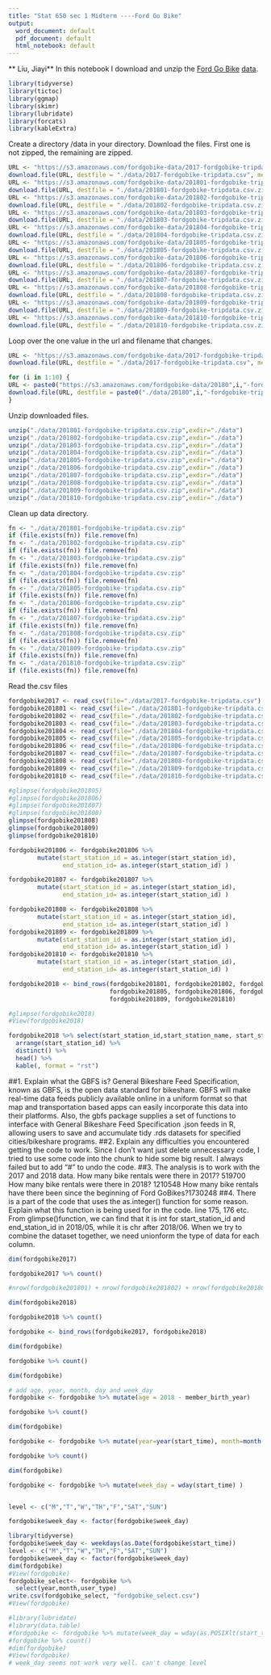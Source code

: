 ---
title: "Stat 650 sec 1 Midterm ----Ford Go Bike"
output:
  word_document: default
  pdf_document: default
  html_notebook: default
---
** Liu, Jiayi**
In this notebook I download and unzip the [Ford Go Bike](https://www.fordgobike.com/) [data](https://www.fordgobike.com/system-data). 

```{r warning=FALSE}
library(tidyverse)
library(tictoc)
library(ggmap)
library(skimr)
library(lubridate)
library(forcats)
library(kableExtra)
```


Create a directory /data in your directory.  Download the files.  First one is not zipped, the remaining are zipped.

```{r results='hide'}

URL <- "https://s3.amazonaws.com/fordgobike-data/2017-fordgobike-tripdata.csv"
download.file(URL, destfile = "./data/2017-fordgobike-tripdata.csv", method="libcurl")
URL <- "https://s3.amazonaws.com/fordgobike-data/201801-fordgobike-tripdata.csv.zip"
download.file(URL, destfile = "./data/201801-fordgobike-tripdata.csv.zip", method="libcurl")
URL <- "https://s3.amazonaws.com/fordgobike-data/201802-fordgobike-tripdata.csv.zip"
download.file(URL, destfile = "./data/201802-fordgobike-tripdata.csv.zip", method="libcurl")
URL <- "https://s3.amazonaws.com/fordgobike-data/201803-fordgobike-tripdata.csv.zip"
download.file(URL, destfile = "./data/201803-fordgobike-tripdata.csv.zip", method="libcurl")
URL <- "https://s3.amazonaws.com/fordgobike-data/201804-fordgobike-tripdata.csv.zip"
download.file(URL, destfile = "./data/201804-fordgobike-tripdata.csv.zip", method="libcurl")
URL <- "https://s3.amazonaws.com/fordgobike-data/201805-fordgobike-tripdata.csv.zip"
download.file(URL, destfile = "./data/201805-fordgobike-tripdata.csv.zip", method="libcurl")
URL <- "https://s3.amazonaws.com/fordgobike-data/201806-fordgobike-tripdata.csv.zip"
download.file(URL, destfile = "./data/201806-fordgobike-tripdata.csv.zip", method="libcurl")
URL <- "https://s3.amazonaws.com/fordgobike-data/201807-fordgobike-tripdata.csv.zip"
download.file(URL, destfile = "./data/201807-fordgobike-tripdata.csv.zip", method="libcurl")
URL <- "https://s3.amazonaws.com/fordgobike-data/201808-fordgobike-tripdata.csv.zip"
download.file(URL, destfile = "./data/201808-fordgobike-tripdata.csv.zip", method="libcurl")
URL <- "https://s3.amazonaws.com/fordgobike-data/201809-fordgobike-tripdata.csv.zip"
download.file(URL, destfile = "./data/201809-fordgobike-tripdata.csv.zip", method="libcurl")
URL <- "https://s3.amazonaws.com/fordgobike-data/201810-fordgobike-tripdata.csv.zip"
download.file(URL, destfile = "./data/201810-fordgobike-tripdata.csv.zip", method="libcurl")
```

Loop over the one value in the url and filename that changes.

```{r, results='hide'}

URL <- "https://s3.amazonaws.com/fordgobike-data/2017-fordgobike-tripdata.csv"
download.file(URL, destfile = "./data/2017-fordgobike-tripdata.csv", method="curl")

for (i in 1:10) {
URL <- paste0("https://s3.amazonaws.com/fordgobike-data/20180",i,"-fordgobike-tripdata.csv.zip")
download.file(URL, destfile = paste0("./data/20180",i,"-fordgobike-tripdata.csv.zip"), method="curl")
}
```



Unzip downloaded files.

```{r}
unzip("./data/201801-fordgobike-tripdata.csv.zip",exdir="./data")
unzip("./data/201802-fordgobike-tripdata.csv.zip",exdir="./data")
unzip("./data/201803-fordgobike-tripdata.csv.zip",exdir="./data")
unzip("./data/201804-fordgobike-tripdata.csv.zip",exdir="./data")
unzip("./data/201805-fordgobike-tripdata.csv.zip",exdir="./data")
unzip("./data/201806-fordgobike-tripdata.csv.zip",exdir="./data")
unzip("./data/201807-fordgobike-tripdata.csv.zip",exdir="./data")
unzip("./data/201808-fordgobike-tripdata.csv.zip",exdir="./data")
unzip("./data/201809-fordgobike-tripdata.csv.zip",exdir="./data")
unzip("./data/201810-fordgobike-tripdata.csv.zip",exdir="./data")
```

Clean up data directory.

```{r results='hide'}
fn <- "./data/201801-fordgobike-tripdata.csv.zip"
if (file.exists(fn)) file.remove(fn)
fn <- "./data/201802-fordgobike-tripdata.csv.zip"
if (file.exists(fn)) file.remove(fn)
fn <- "./data/201803-fordgobike-tripdata.csv.zip"
if (file.exists(fn)) file.remove(fn)
fn <- "./data/201804-fordgobike-tripdata.csv.zip"
if (file.exists(fn)) file.remove(fn)
fn <- "./data/201805-fordgobike-tripdata.csv.zip"
if (file.exists(fn)) file.remove(fn)
fn <- "./data/201806-fordgobike-tripdata.csv.zip"
if (file.exists(fn)) file.remove(fn)
fn <- "./data/201807-fordgobike-tripdata.csv.zip"
if (file.exists(fn)) file.remove(fn)
fn <- "./data/201808-fordgobike-tripdata.csv.zip"
if (file.exists(fn)) file.remove(fn)
fn <- "./data/201809-fordgobike-tripdata.csv.zip"
if (file.exists(fn)) file.remove(fn)
fn <- "./data/201810-fordgobike-tripdata.csv.zip"
if (file.exists(fn)) file.remove(fn)
```

Read the.csv files

```{r message=FALSE}
fordgobike2017 <- read_csv(file="./data/2017-fordgobike-tripdata.csv")
fordgobike201801 <- read_csv(file="./data/201801-fordgobike-tripdata.csv")
fordgobike201802 <- read_csv(file="./data/201802-fordgobike-tripdata.csv")
fordgobike201803 <- read_csv(file="./data/201803-fordgobike-tripdata.csv")
fordgobike201804 <- read_csv(file="./data/201804-fordgobike-tripdata.csv")
fordgobike201805 <- read_csv(file="./data/201805-fordgobike-tripdata.csv")
fordgobike201806 <- read_csv(file="./data/201806-fordgobike-tripdata.csv")
fordgobike201807 <- read_csv(file="./data/201807-fordgobike-tripdata.csv")
fordgobike201808 <- read_csv(file="./data/201808-fordgobike-tripdata.csv")
fordgobike201809 <- read_csv(file="./data/201809-fordgobike-tripdata.csv")
fordgobike201810 <- read_csv(file="./data/201810-fordgobike-tripdata.csv")


```



```{r message=FALSE }
#glimpse(fordgobike201805)
#glimpse(fordgobike201806)
#glimpse(fordgobike201807)
#glimpse(fordgobike201808)
glimpse(fordgobike201808)
glimpse(fordgobike201809)
glimpse(fordgobike201810)

fordgobike201806 <- fordgobike201806 %>%
        mutate(start_station_id = as.integer(start_station_id),
               end_station_id= as.integer(start_station_id) )

fordgobike201807 <- fordgobike201807 %>%
        mutate(start_station_id = as.integer(start_station_id),
               end_station_id= as.integer(start_station_id) )

fordgobike201808 <- fordgobike201808 %>%
        mutate(start_station_id = as.integer(start_station_id),
               end_station_id= as.integer(start_station_id) )
fordgobike201809 <- fordgobike201809 %>%
        mutate(start_station_id = as.integer(start_station_id),
               end_station_id= as.integer(start_station_id) )
fordgobike201810 <- fordgobike201810 %>%
        mutate(start_station_id = as.integer(start_station_id),
               end_station_id= as.integer(start_station_id) )

fordgobike2018 <- bind_rows(fordgobike201801, fordgobike201802, fordgobike201803, fordgobike201804,
                            fordgobike201805, fordgobike201806, fordgobike201807, fordgobike201808,
                            fordgobike201809, fordgobike201810)

#glimpse(fordgobike2018)
#View(fordgobike2018)
```



```{r}
fordgobike2018 %>% select(start_station_id,start_station_name, start_station_latitude,start_station_longitude) %>%
  arrange(start_station_id) %>%
  distinct() %>%
  head() %>%
  kable(, format = "rst")
```

##1. Explain what the GBFS is?
General Bikeshare Feed Specification, known as GBFS, is the open data standard for bikeshare. GBFS will make real-time data feeds publicly available online in a uniform format so that map and transportation based apps can easily incorporate this data into their platforms. Also, the gbfs package supplies a set of functions to interface with General Bikeshare Feed Specification .json feeds in R, allowing users to save and accumulate tidy .rds datasets for specified cities/bikeshare programs.
##2. Explain any difficulties you encountered getting the code to work.
Since I don't want just delete unnecessary code, I tried to use some code into the chunk to hide some big result. I always failed but to add "#" to undo the code.
##3. The analysis is to work with the 2017 and 2018 data. 
How many bike rentals were there in 2017? 519700
How many bike rentals were there in 2018? 1210548
How many bike rentals have there been since the beginning of Ford GoBikes?1730248
##4. There is a part of the code that uses the as.integer() function for some reason. Explain what this function is being used for in the code.
line 175, 176 etc. From glimpse()function, we can find that it is int for start_station_id and end_station_id in 2018/05, while it is chr after 2018/06. When we try to combine the dataset together, we need unionform the type of data for each column.


```{r}
dim(fordgobike2017)

fordgobike2017 %>% count()

#nrow(fordgobike201801) + nrow(fordgobike201802) + nrow(fordgobike201803) + nrow(fordgobike201804)

dim(fordgobike2018)

fordgobike2018 %>% count()

fordgobike <- bind_rows(fordgobike2017, fordgobike2018)

dim(fordgobike)

fordgobike %>% count()

dim(fordgobike)
```

```{r}
# add age, year, month, day and week_day
fordgobike <- fordgobike %>% mutate(age = 2018 - member_birth_year)

fordgobike %>% count() 

dim(fordgobike)

fordgobike <- fordgobike %>% mutate(year=year(start_time), month=month(start_time), day=day(start_time) )

fordgobike %>% count() 

dim(fordgobike)
```
```{r}
fordgobike <- fordgobike %>% mutate(week_day = wday(start_time) )


level <- c("M","T","W","TH","F","SAT","SUN")

fordgobike$week_day <- factor(fordgobike$week_day)

```


```{r}
library(tidyverse)
fordgobike$week_day <- weekdays(as.Date(fordgobike$start_time))
level <- c("M","T","W","TH","F","SAT","SUN")
fordgobike$week_day <- factor(fordgobike$week_day)
dim(fordgobike)
#View(fordgobike)
fordgobike_select<- fordgobike %>%
  select(year,month,user_type)
write.csv(fordgobike_select, "fordgobike_select.csv")
#View(fordgobike)
```

\newpage
```{r}
#library(lubridate)
#library(data.table)
#fordgobike <- fordgobike %>% mutate(week_day = wday(as.POSIXlt(start_time)))
#fordgobike %>% count() 
#dim(fordgobike)
#View(fordgobike)
# week_day seems not work very well. can't change level
```












